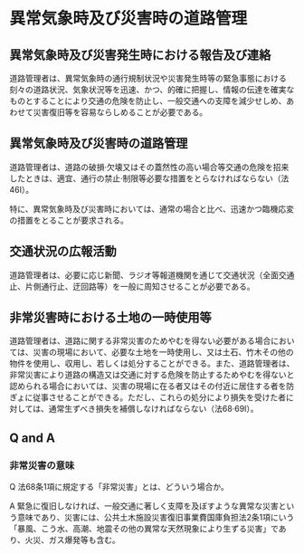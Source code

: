 # 異常気象時及び災害時の道路管理

## 異常気象時及び災害発生時における報告及び連絡

道路管理者は、異常気象時の通行規制状況や災害発生時等の緊急事態における刻々の道路状況、気象状況等を迅速、かつ、的確に把握し、情報の伝達を確実なものとすることにより交通の危険を防止し、一般交通への支障を減少せしめ、あわせて災害復旧等を容易ならしめることが必要である。

## 異常気象時及び災害時の道路管理

道路管理者は、道路の破損·欠壊又はその蓋然性の高い場合等交通の危険を招来したときは、適宜、通行の禁止·制限等必要な措置をとらなければならない（法46I）。

特に、異常気象時及び災害時においては、通常の場合と比べ、迅速かつ臨機応変の措置をとることが要求される。

## 交通状況の広報活動

道路管理者は、必要に応じ新聞、ラジオ等報道機関を通じて交通状況（全面交通止、片側通行止、迂回路等）を一般に周知させることが必要である。

## 非常災害時における土地の一時使用等

道路管理者は、道路に関する非常災害のためやむを得ない必要がある場合においては、災害の現場において、必要な土地を一時使用し、又は土石、竹木その他の物件を使用し、収用し、若しくは処分することができる。また、道路管理者は、非常災害により道路の構造又は交通に対する危険を防止するためやむを得ないと認められる場合においては、災害の現場に在る者又はその付近に居住する者を防ぎょに従事させることができる。ただし、これらの処分により損失を受けた者に対しては、通常生ずべき損失を補償しなければならない（法68·69I）。

## Q and A

### 非常災害の意味

Q 法68条1項に規定する「非常災害」とは、どういう場合か。

A 緊急に復旧しなければ、一般交通に著しく支障を及ぼすような異常な災害という意味であり、災害には、公共土木施設災害復旧事業費国庫負担法2条1項にいう「暴風、こう水、高潮、地震その他の異常な天然現象により生ずる災害」であり、火災、ガス爆発等も含む。
